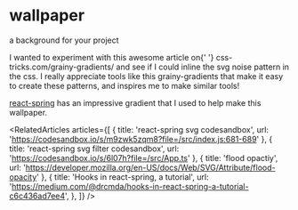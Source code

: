 
<Meta title="design system/molecules/wallpaper" />

# wallpaper

<Subtitle>a background for your project</Subtitle>

<Paragraph>
  I wanted to experiment with this awesome article on{' '}
  <Link url="https://css-tricks.com/grainy-gradients/">css-tricks.com/grainy-gradients/</Link>
  and see if I could inline the svg noise pattern in the css.
</Paragraph>
<Paragraph>
  I really appreciate tools like this <Link url="https://grainy-gradients.vercel.app/">grainy-gradients</Link> that make
  it easy to create these patterns, and inspires me to make similar tools!
</Paragraph>

[react-spring](https://codesandbox.io/s/xg8jhi) has an impressive gradient that I used to help make this wallpaper.

<Canvas>
  <Story name="wallpaper">
    <Wallpaper backgroundColor="mintcream" customStyle={{}} />
  </Story>
  <Story name="wallpaper animated color">
    <Wallpaper
      backgroundColor="mintcream"
      springModel={{
        pause: false,
        loop: false,
        from: { backgroundColor: 'teal' },
        to: { backgroundColor: 'magenta' },
        config: { mass: 5, tension: 400, friction: 50, precision: 0.0001, extrapolate: 'clamp', duration: 5000 },
      }}
    />
  </Story>
  <Story name="wallpaper with linear gradient">
    <Wallpaper backgroundColor="transparent" customStyle={{}} hasGradient hasNoise={false} />
  </Story>
  <Story name="wallpaper with noise">
    <Wallpaper backgroundColor="transparent" customStyle={{}} hasGradient={false} hasNoise />
  </Story>
</Canvas>

<RelatedArticles
  articles={[
    { title: 'react-spring svg codesandbox', url: 'https://codesandbox.io/s/m9zwk5zqm8?file=/src/index.js:681-689' },
    { title: 'react-spring svg filter codesandbox', url: 'https://codesandbox.io/s/6l07h?file=/src/App.ts' },
    { title: 'flood opactiy', url: 'https://developer.mozilla.org/en-US/docs/Web/SVG/Attribute/flood-opacity' },
    {
      title: 'Hooks in react-spring, a tutorial',
      url: 'https://medium.com/@drcmda/hooks-in-react-spring-a-tutorial-c6c436ad7ee4',
    },
  ]}
/>
